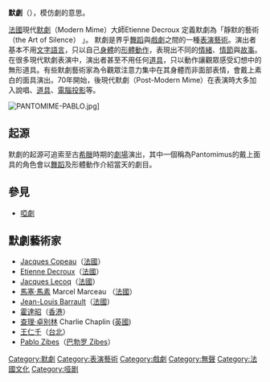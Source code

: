 {{Link style|time=2015-12-11T02:12:56+00:00}}
'''默劇'''（{{lang-en|'''Mime artist'''}}），模仿劇的意思。

[[法國|法國]]現代[[默劇|默劇]]（Modern Mime）大師Etienne Decroux  定義默劇為「靜默的藝術（the Art of Silence） 」。{{来源请求}} 默劇是界乎[[舞蹈|舞蹈]]與[[戲劇|戲劇]]之間的一種[[表演藝術|表演藝術]]。演出者基本不用[[文字|文字]][[語言|語言]]，只以自己[[身體|身體]]的[[形體動作|形體動作]]，表現出不同的[[情緒|情緒]]、[[情節|情節]]與[[故事|故事]]。在很多現代默劇表演中，演出者甚至不用任何[[道具|道具]]，只以動作讓觀眾感受幻想中的無形道具。有些默劇藝術家為令觀眾注意力集中在其身體而非面部表情，會戴上素白的面具演出。70年開始，後現代默劇（Post-Modern Mime）在表演時大多加入說唱、[[道具|道具]]、[[電腦|電腦]][[投影|投影]]等。

[[File:PANTOMIME-PABLO.jpg|thumb]]]

== 起源 ==
默劇的起源可追索至古[[希臘|希臘]]時期的[[劇場|劇場]]演出，其中一個稱為Pantomimus的戴上面具的角色會以[[舞蹈|舞蹈]]及形體動作介紹當天的劇目。

== 參見 ==
*[[啞劇|啞劇]]

== 默劇藝術家 ==
* [[:en:Jacques_Copeau|Jacques Copeau]]（[[法國|法國]]）
* [[:en:Etienne_Decroux|Etienne Decroux]]（[[法國|法國]]）
* [[:en:Jacques_Lecoq|Jacques Lecoq]]（[[法國|法國]]）
* [[馬塞·馬素|馬塞·馬素]] Marcel Marceau （[[法國|法國]]）
* [[:en:Jean-Louis_Barrault|Jean-Louis Barrault]]（[[法國|法國]]）
* [[霍達昭|霍達昭]]（[[香港|香港]]）
* [[查理·卓别林|查理·卓别林]] Charlie Chaplin ([[英國|英國]])
* [[王仁千|王仁千]]（[[台北|台北]]）
* [[:en:Pablo_Zibes|Pablo Zibes]]（[[巴勃罗_Zibes|巴勃罗 Zibes]]）

[[Category:默劇|Category:默劇]]
[[Category:表演藝術|Category:表演藝術]]
[[Category:戲劇|Category:戲劇]]
[[Category:無聲|Category:無聲]]
[[Category:法國文化|Category:法國文化]]
[[Category:哑剧|Category:哑剧]]